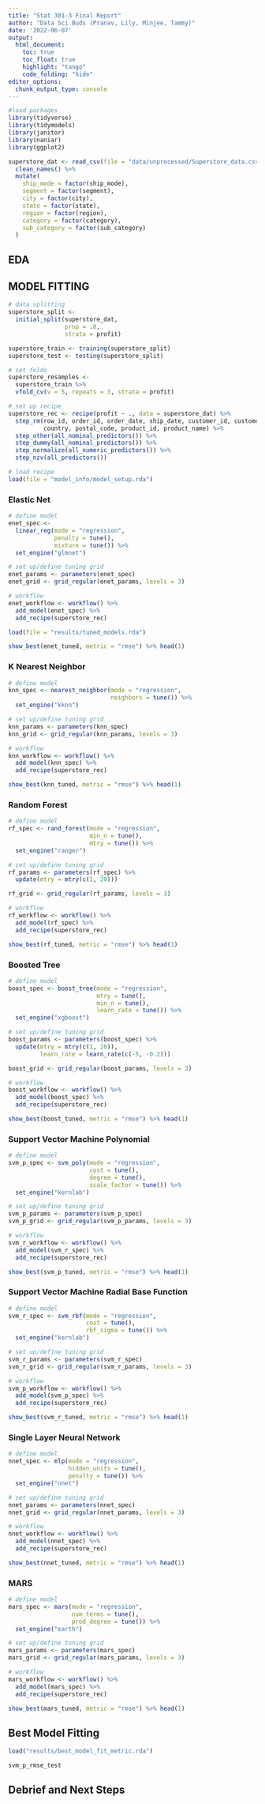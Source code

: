 ```yaml
---
title: "Stat 301-3 Final Report"
author: "Data Sci Buds (Pranav, Lily, Minjee, Tammy)"
date: '2022-06-07'
output:
  html_document:
    toc: true
    toc_float: true
    highlight: "tango"
    code_folding: "hide"
editor_options: 
  chunk_output_type: console
---
```


```r
#load packages 
library(tidyverse)
library(tidymodels)
library(janitor)
library(naniar)
library(ggplot2)

superstore_dat <- read_csv(file = "data/unprocessed/Superstore_data.csv") %>% 
  clean_names() %>% 
  mutate(
    ship_mode = factor(ship_mode),
    segment = factor(segment),
    city = factor(city),
    state = factor(state),
    region = factor(region),
    category = factor(category),
    sub_category = factor(sub_category)
  )
```

## EDA


## MODEL FITTING
```r
# data splitting
superstore_split <- 
  initial_split(superstore_dat,
                prop = .8,
                strata = profit)

superstore_train <- training(superstore_split)
superstore_test <- testing(superstore_split)

# set folds
superstore_resamples <- 
  superstore_train %>% 
  vfold_cv(v = 5, repeats = 3, strata = profit)

# set up recipe
superstore_rec <- recipe(profit ~ ., data = superstore_dat) %>%
  step_rm(row_id, order_id, order_date, ship_date, customer_id, customer_name,
          country, postal_code, product_id, product_name) %>%
  step_other(all_nominal_predictors()) %>%  
  step_dummy(all_nominal_predictors()) %>%
  step_normalize(all_numeric_predictors()) %>% 
  step_nzv(all_predictors())

# load recipe
load(file = "model_info/model_setup.rda")
```

### Elastic Net
```r
# define model
enet_spec <- 
  linear_reg(mode = "regression",
             penalty = tune(), 
             mixture = tune()) %>% 
  set_engine("glmnet")

# set up/define tuning grid
enet_params <- parameters(enet_spec)
enet_grid <- grid_regular(enet_params, levels = 3)

# workflow
enet_workflow <- workflow() %>% 
  add_model(enet_spec) %>% 
  add_recipe(superstore_rec)
```

```r
load(file = "results/tuned_models.rda")

show_best(enet_tuned, metric = "rmse") %>% head(1)
```

### K Nearest Neighbor
```r
# define model
knn_spec <- nearest_neighbor(mode = "regression",
                             neighbors = tune()) %>%
  set_engine("kknn") 

# set up/define tuning grid
knn_params <- parameters(knn_spec)
knn_grid <- grid_regular(knn_params, levels = 3)

# workflow
knn_workflow <- workflow() %>% 
  add_model(knn_spec) %>% 
  add_recipe(superstore_rec)
```

```r
show_best(knn_tuned, metric = "rmse") %>% head(1)
```

### Random Forest
```r
# define model
rf_spec <- rand_forest(mode = "regression",
                       min_n = tune(),
                       mtry = tune()) %>% 
  set_engine("ranger")

# set up/define tuning grid
rf_params <- parameters(rf_spec) %>% 
  update(mtry = mtry(c(1, 20))) 

rf_grid <- grid_regular(rf_params, levels = 3)

# workflow
rf_workflow <- workflow() %>% 
  add_model(rf_spec) %>% 
  add_recipe(superstore_rec)
```

```r
show_best(rf_tuned, metric = "rmse") %>% head(1)
```

### Boosted Tree
```r
# define model
boost_spec <- boost_tree(mode = "regression",
                         mtry = tune(),
                         min_n = tune(),
                         learn_rate = tune()) %>%
  set_engine("xgboost")

# set up/define tuning grid
boost_params <- parameters(boost_spec) %>%
  update(mtry = mtry(c(1, 20)),
         learn_rate = learn_rate(c(-5, -0.2)))

boost_grid <- grid_regular(boost_params, levels = 3)

# workflow
boost_workflow <- workflow() %>% 
  add_model(boost_spec) %>% 
  add_recipe(superstore_rec)
```

```r
show_best(boost_tuned, metric = "rmse") %>% head(1)
```

### Support Vector Machine Polynomial
```r
# define model
svm_p_spec <- svm_poly(mode = "regression",
                       cost = tune(), 
                       degree = tune(),
                       scale_factor = tune()) %>% 
  set_engine("kernlab") 

# set up/define tuning grid
svm_p_params <- parameters(svm_p_spec)
svm_p_grid <- grid_regular(svm_p_params, levels = 3)

# workflow
svm_r_workflow <- workflow() %>% 
  add_model(svm_r_spec) %>% 
  add_recipe(superstore_rec)
```

```r
show_best(svm_p_tuned, metric = "rmse") %>% head(1)
```

### Support Vector Machine Radial Base Function
```r
# define model
svm_r_spec <- svm_rbf(mode = "regression",
                      cost = tune(), 
                      rbf_sigma = tune()) %>% 
  set_engine("kernlab")

# set up/define tuning grid
svm_r_params <- parameters(svm_r_spec)
svm_r_grid <- grid_regular(svm_r_params, levels = 3)

# workflow
svm_p_workflow <- workflow() %>% 
  add_model(svm_p_spec) %>% 
  add_recipe(superstore_rec)
```

```r
show_best(svm_r_tuned, metric = "rmse") %>% head(1)
```

### Single Layer Neural Network
```r
# define model
nnet_spec <- mlp(mode = "regression",
                 hidden_units = tune(), 
                 penalty = tune()) %>% 
  set_engine("nnet")

# set up/define tuning grid
nnet_params <- parameters(nnet_spec)
nnet_grid <- grid_regular(nnet_params, levels = 3)

# workflow
nnet_workflow <- workflow() %>% 
  add_model(nnet_spec) %>% 
  add_recipe(superstore_rec)
```

```r
show_best(nnet_tuned, metric = "rmse") %>% head(1)
```

### MARS
```r
# define model
mars_spec <- mars(mode = "regression",
                  num_terms = tune(),
                  prod_degree = tune()) %>%  
  set_engine("earth") 

# set up/define tuning grid
mars_params <- parameters(mars_spec)
mars_grid <- grid_regular(mars_params, levels = 3)

# workflow
mars_workflow <- workflow() %>% 
  add_model(mars_spec) %>% 
  add_recipe(superstore_rec)
```

```r
show_best(mars_tuned, metric = "rmse") %>% head(1)
```

## Best Model Fitting
```r
load("results/best_model_fit_metric.rda")

svm_p_rmse_test
```

## Debrief and Next Steps












